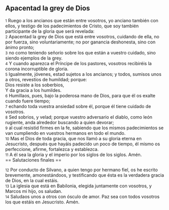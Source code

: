 == Apacentad la grey de Dios ==

{{anchor|1}} <small>1</small> Ruego a los ancianos que están entre vosotros, yo anciano también con ellos, y testigo de los padecimientos de Cristo, que soy también participante de la gloria que será revelada:<br>
{{anchor|2}} <small>2</small> Apacentad la grey de Dios que está entre vosotros, cuidando de ella, no por fuerza, sino voluntariamente; no por ganancia deshonesta, sino con ánimo pronto;<br>
{{anchor|3}} <small>3</small> no como teniendo señorío sobre los que están a vuestro cuidado, sino siendo ejemplos de la grey.<br>
{{anchor|4}} <small>4</small> Y cuando aparezca el Príncipe de los pastores, vosotros recibiréis la corona incorruptible de gloria.<br>
{{anchor|5}} <small>5</small> Igualmente, jóvenes, estad sujetos a los ancianos; y todos, sumisos unos a otros, revestíos de humildad; porque:<br>
Dios resiste a los soberbios,<br>
Y da gracia a los humildes.<br>
{{anchor|6}} <small>6</small> Humillaos, pues, bajo la poderosa mano de Dios, para que él os exalte cuando fuere tiempo;<br>
{{anchor|7}} <small>7</small> echando toda vuestra ansiedad sobre él, porque él tiene cuidado de vosotros.<br>
{{anchor|8}} <small>8</small> Sed sobrios, y velad; porque vuestro adversario el diablo, como león rugiente, anda alrededor buscando a quien devorar;<br>
{{anchor|9}} <small>9</small> al cual resistid firmes en la fe, sabiendo que los mismos padecimientos se van cumpliendo en vuestros hermanos en todo el mundo.<br>
{{anchor|10}} <small>10</small> Mas el Dios de toda gracia, que nos llamó a su gloria eterna en Jesucristo, después que hayáis padecido un poco de tiempo, él mismo os perfeccione, afirme, fortalezca y establezca.<br>
{{anchor|11}} <small>11</small> A él sea la gloria y el imperio por los siglos de los siglos. Amén.<br>
== Salutaciones finales ==

{{anchor|12}} <small>12</small> Por conducto de Silvano, a quien tengo por hermano fiel, os he escrito brevemente, amonestándoos, y testificando que ésta es la verdadera gracia de Dios, en la cual estáis.<br>
{{anchor|13}} <small>13</small> La iglesia que está en Babilonia, elegida juntamente con vosotros, y Marcos mi hijo, os saludan.<br>
{{anchor|14}} <small>14</small> Saludaos unos a otros con ósculo de amor. Paz sea con todos vosotros los que estáis en Jesucristo. Amén.<br>
